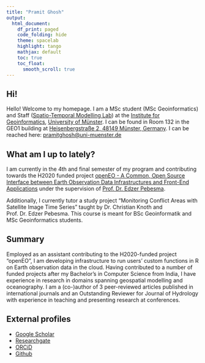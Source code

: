 ```yaml
---
title: "Pramit Ghosh"
output:
  html_document:
    df_print: paged
    code_folding: hide
    theme: spacelab
    highlight: tango
    mathjax: default
    toc: true
    toc_float:
      smooth_scroll: true
---
```


## Hi!
Hello! Welcome to my homepage. I am a MSc student (MSc Geoinformatics) and Staff ([Spatio-Temporal Modelling Lab](https://www.uni-muenster.de/Geoinformatics/en/stml/index.html)) at the [Institute for Geoinformatics](http://ifgi.uni-muenster.de), [University of Münster](https://www.uni-muenster.de). I can be found in Room 132 in the GEO1 building at [Heisenbergstraße 2, 48149 Münster, Germany](https://www.uni-muenster.de/uv/wwuaz/lageplan/en/8391). I can be reached here: [pramitghosh@uni-muenster.de](mailto:pramitghosh@uni-muenster.de)


## What am I up to lately?
I am currently in the 4th and final semester of my program and contributing towards the H2020 funded project [openEO - A Common, Open Source Interface between Earth Observation Data Infrastructures and Front-End Applications](http://openeo.org) under the supervision of [Prof. Dr. Edzer Pebesma](https://www.uni-muenster.de/Geoinformatics/en/institute/staff/index.php/119/Edzer_Pebesma).

Additionally, I currently tutor a study project "Monitoring Conflict Areas with Satellite Image Time Series" taught by Dr. Christian Knoth and Prof. Dr. Edzer Pebesma. This course is meant for BSc Geoinformatik and MSc Geoinformatics students.

## Summary
Employed as an assistant contributing to the H2020-funded project “openEO”, I am
developing infrastructure to run users’ custom functions in R on Earth observation data in the cloud.
Having contributed to a number of funded projects after my Bachelor’s in Computer Science from
India, I have experience in research in domains spanning geospatial modelling and oceanography. I
am a (co-)author of 3 peer-reviewed articles published in international journals and an Outstanding
Reviewer for Journal of Hydrology with experience in teaching and presenting research at conferences.

## External profiles
* [Google Scholar](https://scholar.google.de/citations?user=2YezHrEAAAAJ&hl=en)
* [Researchgate](https://www.researchgate.net/profile/Pramit_Ghosh3)
* [ORCiD](https://orcid.org/0000-0002-1852-5951)
* [Github](https://github.com/pramitghosh)
